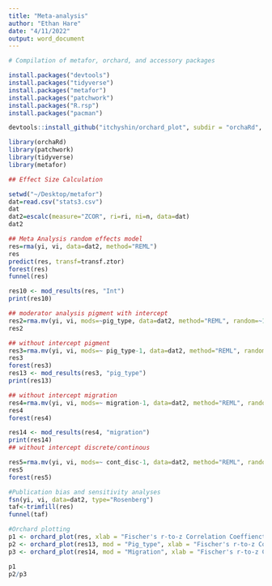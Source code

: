 ```yaml
---
title: "Meta-analysis"
author: "Ethan Hare"
date: "4/11/2022"
output: word_document
---
```


```r
# Compilation of metafor, orchard, and accessory packages

install.packages("devtools")
install.packages("tidyverse")
install.packages("metafor")
install.packages("patchwork")
install.packages("R.rsp")
install.packages("pacman")

devtools::install_github("itchyshin/orchard_plot", subdir = "orchaRd", force = TRUE, build_vignettes = TRUE)

library(orchaRd)
library(patchwork)
library(tidyverse)
library(metafor)
```







```r
## Effect Size Calculation

setwd("~/Desktop/metafor")
dat=read.csv("stats3.csv")
dat
dat2=escalc(measure="ZCOR", ri=ri, ni=n, data=dat)
dat2
```

```r
## Meta Analysis random effects model
res=rma(yi, vi, data=dat2, method="REML")
res
predict(res, transf=transf.ztor)
forest(res)
funnel(res)

res10 <- mod_results(res, "Int")
print(res10)

## moderator analysis pigment with intercept
res2=rma.mv(yi, vi, mods=~pig_type, data=dat2, method="REML", random=~1 | study)
res2

## without intercept pigment
res3=rma.mv(yi, vi, mods=~ pig_type-1, data=dat2, method="REML", random=~1 | study)
res3
forest(res3)
res13 <- mod_results(res3, "pig_type")
print(res13)

## without intercept migration
res4=rma.mv(yi, vi, mods=~ migration-1, data=dat2, method="REML", random=~1 | study)
res4
forest(res4)

res14 <- mod_results(res4, "migration")
print(res14)
## without intercept discrete/continous

res5=rma.mv(yi, vi, mods=~ cont_disc-1, data=dat2, method="REML", random=~1 | study)
res5
forest(res5)

#Publication bias and sensitivity analyses
fsn(yi, vi, data=dat2, type="Rosenberg")
taf<-trimfill(res)
funnel(taf)

#Orchard plotting
p1 <- orchard_plot(res, xlab = "Fischer's r-to-z Correlation Coeffienct")
p2 <- orchard_plot(res13, mod = "Pig_type", xlab = "Fischer's r-to-z Correlation Coefficient")
p3 <- orchard_plot(res14, mod = "Migration", xlab = "Fischer's r-to-z Correlation Coefficient") 

p1
p2/p3

```

